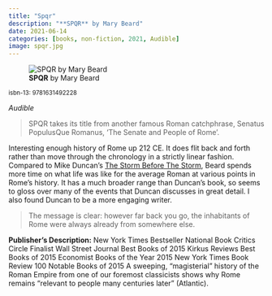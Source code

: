 ```yaml
---
title: "Spqr"
description: "**SPQR** by Mary Beard"
date: 2021-06-14
categories: [books, non-fiction, 2021, Audible]
image: spqr.jpg
---
```

![**SPQR** by Mary Beard](spqr.jpg){fig-align="left"}

<sup>isbn-13: 9781631492228</sup>

*Audible*

> SPQR takes its title from another famous Roman catchphrase, Senatus PopulusQue Romanus, ‘The Senate and People of Rome’.

Interesting enough history of Rome up 212 CE. It does flit back and forth rather than
move through the chronology in a strictly linear fashion. Compared to Mike Duncan's
[The Storm Before The Storm](../2021-05-25-the-storm-before-the-storm/index.qmd),
Beard spends more time on what life was like for the average Roman at various points
in Rome's history. It has a much broader range than Duncan's book, so seems to gloss over
many of the events that Duncan discusses in great detail. I also found Duncan to be
a more engaging writer.

> The message is clear: however far back you go, the inhabitants of Rome were always already from somewhere else.

**Publisher's Description:**
New York Times Bestseller National Book Critics Circle Finalist Wall Street
Journal Best Books of 2015 Kirkus Reviews Best Books of 2015 Economist
Books of the Year 2015 New York Times Book Review 100 Notable Books of 2015
A sweeping, "magisterial" history of the Roman Empire from one of our
foremost classicists shows why Rome remains "relevant to people many
centuries later" (Atlantic).
